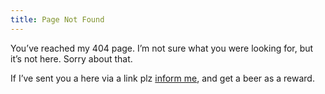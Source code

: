 ```yaml
---
title: Page Not Found
---
```

You've reached my 404 page. I'm not sure what you were looking for, but it's
not here. Sorry about that.

If I've sent you a here via a link plz [inform me](mailto:benjamin@rotendahl.dk),
and get a beer as a reward.
